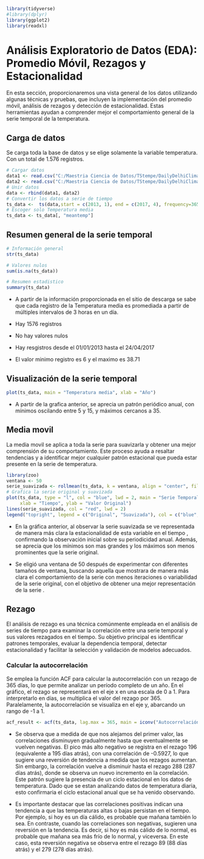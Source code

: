 

```r
library(tidyverse)
#library(dplyr)
library(ggplot2)
library(readxl)
```

# Análisis Exploratorio de Datos (EDA): Promedio Móvil, Rezagos y Estacionalidad

En esta sección, proporcionaremos una vista general de los datos utilizando algunas técnicas y pruebas, que incluyen la implementación del promedio móvil, análisis de rezagos y detección de estacionalidad. Estas herramientas ayudan a comprender mejor el comportamiento general de la serie temporal de la temperatura.

## Carga de datos 

Se carga toda la base de datos y se elige solamente la variable temperatura. Con un total de 1.576 registros.

```r
# Cargar datos
data1 <- read.csv("C:/Maestria Ciencia de Datos/TStempe/DailyDelhiClimateTrain.csv", sep = ",", dec = ".")
data2 <- read.csv("C:/Maestria Ciencia de Datos/TStempe/DailyDelhiClimateTest.csv", sep = ",", dec = ".")
# Unir datos
data <- rbind(data1, data2)
# Convertir los datos a serie de tiempo
ts_data <-  ts(data,start = c(2013, 1), end = c(2017, 4), frequency=365)
# Escoger solo Temperatura media
ts_data <- ts_data[, "meantemp"]
```

## Resumen general de la serie temporal


```r
# Información general
str(ts_data)

# Valores nulos
sum(is.na(ts_data))

```

```r
# Resumen estadistico 
summary(ts_data)

```

* A partir de la información proporcionada en el sitio de descarga se sabe que cada registro de la Temperatura media es promediada a partir de múltiples intervalos de 3 horas en un día.

* Hay 1576 registros

* No hay valores nulos

* Hay resgistros desde el 01/01/2013 hasta el 24/04/2017 

* El valor minimo registro es 6 y el maximo es 38.71

## Visualización de la serie temporal

```r
plot(ts_data, main = "Temperatura media", xlab = "Año")
```

* A partir de la grafica anterior, se aprecia un patrón periódico anual, con mínimos oscilando entre 5 y 15, y máximos cercanos a 35.

## Media movil

La media movil se aplica a toda la serie para suavizarla y obtener una mejor comprensión de su comportamiento. Este proceso ayuda a resaltar tendencias y a identificar mejor cualquier patrón estacional que pueda estar presente en la serie de temperatura.

```r
library(zoo)
ventana <- 50
serie_suavizada <- rollmean(ts_data, k = ventana, align = "center", fill = NA)
# Grafica la serie original y suavizada
plot(ts_data, type = "l", col = "blue", lwd = 2, main = "Serie Temporal con Media Móvil",
     xlab = "Tiempo", ylab = "Valor Original")
lines(serie_suavizada, col = "red", lwd = 2)
legend("topright", legend = c("Original", "Suavizada"), col = c("blue", "red"), lwd = 1, cex = 0.6)
```

* En la gráfica anterior, al observar la serie suavizada se ve representada de manera más clara la estacionalidad de esta variable en el tiempo , confirmando la observación inicial sobre su periodicidad anual. Además, se aprecia que los mínimos son mas grandes y los máximos son menos prominentes que la serie original.

* Se eligió una ventana de 50 después de experimentar con diferentes tamaños de ventana, buscando aquella que mostrara de manera más clara el comportamiento de la serie con menos iteraciones o variabilidad de la serie original, con el objetivo de obtener una mejor representación de la serie .


## Rezago

El análisis de rezago es una técnica comúnmente empleada en el análisis de series de tiempo para examinar la correlación entre una serie temporal y sus valores rezagados en el tiempo. Su objetivo principal es identificar patrones temporales, evaluar la dependencia temporal, detectar estacionalidad y facilitar la selección y validación de modelos adecuados.

### Calcular la autocorrelación

Se emplea la función ACF para calcular la autocorrelación con un rezago de 365 días, lo que permite analizar un período completo de un año. En el gráfico, el rezago se representará en el eje x en una escala de 0 a 1. Para interpretarlo en días, se multiplica el valor del rezago por 365. Paralelamente, la autocorrelación se visualiza en el eje y, abarcando un rango de -1 a 1.


```r

acf_result <- acf(ts_data, lag.max = 365, main = iconv("Autocorrelación de Temperatura", to = "UTF-8"))
```

* Se observa que a medida de que nos alejamos del primer valor, las correlaciones disminuyen gradualmente hasta que eventualmente se vuelven negativas. El pico más alto negativo se registra en el rezago 196 (equivalente a 195 días atrás), con una correlación de -0.5927, lo que sugiere una reversión de tendencia a medida que los rezagos aumentan. Sin embargo, la correlación vuelve a disminuir hasta el rezago 288 (287 días atrás), donde se observa un nuevo incremento en la correlación. Este patrón sugiere la presencia de un ciclo estacional en los datos de temperatura. Dado que se estan analizando datos de temperatura diaria, esto confirmaria el ciclo estacional anual que se ha venido observando.

* Es importante destacar que las correlaciones positivas indican una tendencia a que las temperaturas altas o bajas persistan en el tiempo. Por ejemplo, si hoy es un día cálido, es probable que mañana también lo sea. En contraste, cuando las correlaciones son negativas, sugieren una reversión en la tendencia. Es decir, si hoy es más cálido de lo normal, es probable que mañana sea más frío de lo normal, y viceversa. En este caso, esta reversión negativa se observa entre el rezago 89 (88 días atrás) y el 279 (278 días atrás).



